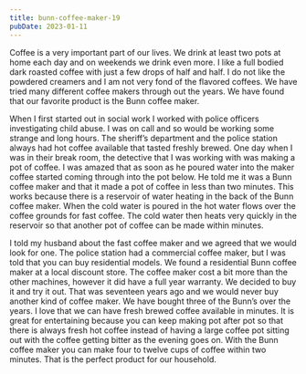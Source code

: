```yaml
---
title: bunn-coffee-maker-19
pubDate: 2023-01-11
---
```


Coffee is a very important part of our lives. We drink at least two pots at home each day and on weekends we drink even more. I like a full bodied dark roasted coffee with just a few drops of half and half. I do not like the powdered creamers and I am not very fond of the flavored coffees. We have tried many different coffee makers through out the years. We have found that our favorite product is the Bunn coffee maker. 

When I first started out in social work I worked with police officers investigating child abuse. I was on call and so would be working some strange and long hours. The sheriff’s department and the police station always had hot coffee available that tasted freshly brewed. One day when I was in their break room, the detective that I was working with was making a pot of coffee. I was amazed that as soon as he poured water into the maker coffee started coming through into the pot below. He told me it was a Bunn coffee maker and that it made a pot of coffee in less than two minutes. This works because there is a reservoir of water heating in the back of the Bunn coffee maker. When the cold water is poured in the hot water flows over the coffee grounds for fast coffee. The cold water then heats very quickly in the reservoir so that another pot of coffee can be made within minutes.

I told my husband about the fast coffee maker and we agreed that we would look for one. The police station had a commercial coffee maker, but I was told that you can buy residential models. We found a residential Bunn coffee maker at a local discount store. The coffee maker cost a bit more than the other machines, however it did have a full year warranty. We decided to buy it and try it out. That was seventeen years ago and we would never buy another kind of coffee maker. We have bought three of the Bunn’s over the years. I love that we can have fresh brewed coffee available in minutes. It is great for entertaining because you can keep making pot after pot so that there is always fresh hot coffee instead of having a large coffee pot sitting out with the coffee getting bitter as the evening goes on. With the Bunn coffee maker you can make four to twelve cups of coffee within two minutes. That is the perfect product for our household.